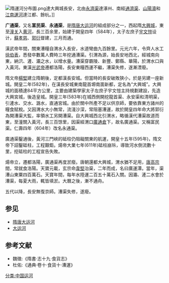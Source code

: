 [[File:隋運河分布圖.png|thumb]]達大興城長安，北由[[永濟渠|永濟渠]]達涿州、南經[[通濟渠|通濟渠]]、[[山陽瀆|山陽瀆]]和[[江南運河|江南運河]]達江都、餘杭。]]

'''广通渠'''，又名'''富民渠'''、'''永通渠'''，是[[隋唐大运河|隋唐大运河]]的組成部分之一，西起隋[[大興城|大興城]]，東至[[潼关|潼关]]入[[黄河|黄河]]，長三百余里，始建于開皇四年（584年），太子左庶子[[宇文愷|宇文愷]]设计，[[蘇孝慈|蘇孝慈]]、[[郭衍|郭衍]]督建，三月而通。

漢武帝年間，關東漕糧自渭水入長安，水道彎曲九百餘里。元光六年，令齊人水工[[徐伯表|徐伯表]]，悉發卒數萬人費時三年挖通漕渠。引渭為源，始長安地西北，經城南向東，納泬、滻、灞之水，以增水量。漕渠穿霸陵、新豐、鄭縣、華陽，於渭水口與入黃河。東漢[[光武帝|光武帝]]遷都洛陽，長安東糧西運不繼，漕渠失修，遂漸湮廢。

隋文帝[[楊堅|楊堅]]建立隋朝後，定都漢長安城。但當時的長安破敗狹小，於是另建一座新城。開皇二年(582年)，在漢長安城東南龍首塬南面新都，定名為“大興城”。大興城的面積達84平方公里，主要由建築學家太子左庶子宇文愷主持規劃建設，先造大興宮城，後造皇城。開皇三年(583年)在城西側開挖龍首渠、永安渠和清明渠，引滻水、交水、潞水，直通宮城。由於關中所產不足以供京師，要依靠東方諸州的糧食賦稅。又因渭水大小無常，流淺沙深，常阻塞漕運，故於開皇四年命大將郭衍為開漕渠大監，率領水工另開漕渠。自大興城西北引渭水，略循漢代漕渠故道而東，至潼關入黃河，長三百馀里，因渠經渭口[[廣通倉|廣通倉]]下，故名廣通渠。又稱富民渠。仁壽四年（604年）改名永通渠。

廣通渠鑿通後，黃河三門峽的砥柱仍阻礙關東的航運，開皇十五年(595年)，隋文帝下詔鑿砥柱，工程艱鉅。煬帝大業七年(611年)砥柱崩坼，導致河水倒流數十里，挖砥柱的工程宣告失敗。

煬帝立，遷都洛陽，廣通渠再度淤廢。唐朝還都大興城，渭水猶不足用，[[唐高宗|唐高宗]]間，常就食洛陽。天寶元載，玄宗命[[韋堅|韋堅]]治渠，二年而成，名曰廣運潭。當年，渠漕山東粟四百萬石。天寶年間，每年水陸運二百五十萬石入關。因灞、滻二水會於漕渠，每夏大雨，輒皆填淤。大曆之後，漸不通舟。

五代以降，長安無復京師。漕渠失修，遂廢。

==参见==
* [[隋唐大运河|隋唐大运河]]
* [[大运河|大运河]]

==参考文献==
*魏徵:《隋書·志十九·食貨志》
*杜佑:《通典·卷十·食貨十·漕運》

[[分类:中国运河|分类:中国运河]]